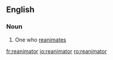 ==English==

===Noun===
{{en-noun}}

# One who [[reanimate]]s

[[fr:reanimator]]
[[io:reanimator]]
[[ro:reanimator]]